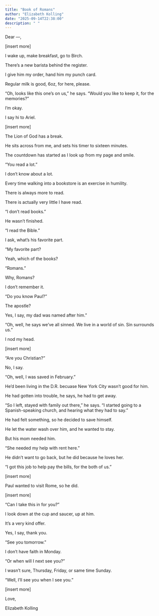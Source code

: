 ```yaml
---
title: "Book of Romans"
author: "Elizabeth Kolling"
date: "2025-09-14T22:38:00"
description: " "
---
```


Dear —, 

[insert more]

I wake up, make breakfast, go to Birch.

There’s a new barista behind the register.

I give him my order, hand him my punch card.

Regular milk is good, 6oz, for here, please.

"Oh, looks like this one's on us," he says. "Would you like to keep it, for the memories?"

I'm okay.

I say hi to Ariel.

[insert more]

The Lion of God has a break.

He sits across from me, and sets his timer to sixteen minutes.

The countdown has started as I look up from my page and smile. 

"You read a lot."

I don't know about a lot. 

Every time walking into a bookstore is an exercise in humility.

There is always more to read. 

There is actually very little I have read. 

"I don't read books."

He wasn't finished.

"I read the Bible."

I ask, what's his favorite part.

"My favorite part?

Yeah, which of the books?

"Romans."

Why, Romans?

I don't remember it.

"Do you know Paul?"

The apostle?

Yes, I say, my dad was named after him." 

"Oh, well, he says we've all sinned. We live in a world of sin. Sin surrounds us."

I nod my head.

[insert more]

"Are you Christian?"

No, I say.

"Oh, well, I was saved in February."

He'd been living in the D.R. becuase New York City wasn't good for him.

He had gotten into trouble, he says, he had to get away.

"So I left, stayed with family out there," he says. "I started going to a Spanish-speaking church, and hearing what they had to say."

He had felt something, so he decided to save himself. 

He let the water wash over him, and he wanted to stay.

But his mom needed him. 

"She needed my help with rent here."

He didn't want to go back, but he did because he loves her.

"I got this job to help pay the bills, for the both of us."

[insert more]

Paul wanted to visit Rome, so he did.

[insert more]

"Can I take this in for you?"

I look down at the cup and saucer, up at him.

It's a very kind offer.

Yes, I say, thank you.

"See you tomorrow."
 
I don't have faith in Monday.

"Or when will I next see you?"

I wasn't sure, Thursday, Friday, or same time Sunday. 

"Well, I'll see you when I see you." 

[insert more]

Love, 

Elizabeth Kolling
